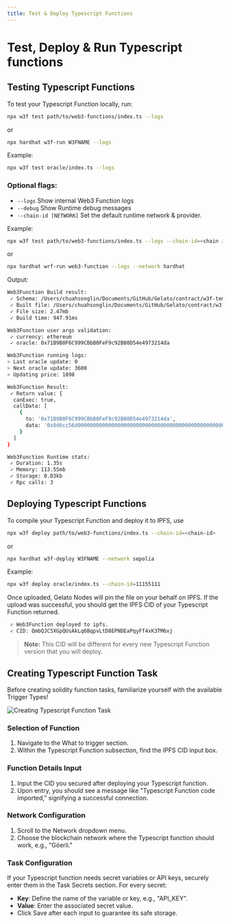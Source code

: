 ```yaml
---
title: Test & Deploy Typescript Functions
---
```


# Test, Deploy & Run Typescript functions

## Testing Typescript Functions
To test your Typescript Function locally, run:

```bash
npx w3f test path/to/web3-functions/index.ts --logs
```

or

```bash
npx hardhat w3f-run W3FNAME --logs
```

Example:

```bash
npx w3f test oracle/index.ts --logs
```

### Optional flags:
- `--logs` Show internal Web3 Function logs
- `--debug` Show Runtime debug messages
- `--chain-id [NETWORK]` Set the default runtime network & provider.

Example:

```bash
npx w3f test path/to/web3-functions/index.ts --logs --chain-id=<chain id>
```

or

```bash
npx hardhat wrf-run web3-function --logs --network hardhat
```

Output:

```bash
Web3Function Build result:
 ✓ Schema: /Users/chuahsonglin/Documents/GitHub/Gelato/contract/w3f-template/web3-functions/oracle/schema.json
 ✓ Built file: /Users/chuahsonglin/Documents/GitHub/Gelato/contract/w3f-template/.tmp/index.js
 ✓ File size: 2.47mb
 ✓ Build time: 947.91ms

Web3Function user args validation:
 ✓ currency: ethereum
 ✓ oracle: 0x71B9B0F6C999CBbB0FeF9c92B80D54e4973214da

Web3Function running logs:
> Last oracle update: 0
> Next oracle update: 3600
> Updating price: 1898

Web3Function Result:
 ✓ Return value: {
  canExec: true,
  callData: [
    {
      to: '0x71B9B0F6C999CBbB0FeF9c92B80D54e4973214da',
      data: '0x8d6cc56d000000000000000000000000000000000000000000000000000000000000076a'
    }
  ]
}

Web3Function Runtime stats:
 ✓ Duration: 1.35s
 ✓ Memory: 113.55mb
 ✓ Storage: 0.03kb
 ✓ Rpc calls: 3
```

## Deploying Typescript Functions
To compile your Typescript Function and deploy it to IPFS, use

```bash
npx w3f deploy path/to/web3-functions/index.ts --chain-id=<chain-id>
```

or

```bash
npx hardhat w3f-deploy W3FNAME --network sepolia
```

Example:

```bash
npx w3f deploy oracle/index.ts --chain-id=11155111
```

Once uploaded, Gelato Nodes will pin the file on your behalf on IPFS. If the upload was successful, you should get the IPFS CID of your Typescript Function returned. 

```bash
 ✓ Web3Function deployed to ipfs.
 ✓ CID: QmbQJC5XGpQUsAkLq6BqpvLtD8EPNDEaPqyFf4xK3TM6xj
```

> **Note:** This CID will be different for every new Typescript Function version that you will deploy.

## Creating Typescript Function Task
Before creating solidity function tasks, familiarize yourself with the available Trigger Types!

<img src="/images/create_ts_function_task.png" alt="Creating Typescript Function Task" />

### Selection of Function
1. Navigate to the What to trigger section.
2. Within the Typescript Function subsection, find the IPFS CID input box.

### Function Details Input
1. Input the CID you secured after deploying your Typescript function.
2. Upon entry, you should see a message like "Typescript Function code imported," signifying a successful connection.

### Network Configuration
1. Scroll to the Network dropdown menu.
2. Choose the blockchain network where the Typescript function should work, e.g., "Göerli."

### Task Configuration
If your Typescript function needs secret variables or API keys, securely enter them in the Task Secrets section. For every secret:

- **Key**: Define the name of the variable or key, e.g., "API_KEY".
- **Value**: Enter the associated secret value.
- Click Save after each input to guarantee its safe storage.